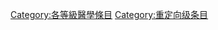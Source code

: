 {{Articles by Quality|topic=医学|project=医学|format=TOC}}
{{Wikipedia category}}
{{emptycat}}
{{catmore|Wikipedia:医学专题}}

[[Category:各等級醫學條目|Category:各等級醫學條目]]
[[Category:重定向级条目|Category:重定向级条目]]